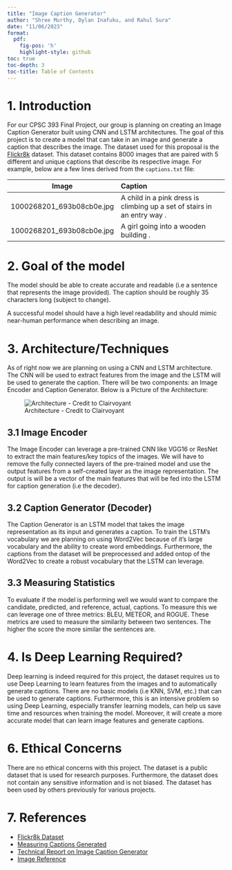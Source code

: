 ```yaml
---
title: "Image Caption Generator"
author: "Shree Murthy, Dylan Inafuku, and Rahul Sura"
date: "11/06/2023"
format:
  pdf:
    fig-pos: 'h'
    highlight-style: github   
toc: true
toc-depth: 3
toc-title: Table of Contents
---
```

\pagebreak

# 1. Introduction

For our CPSC 393 Final Project, our group is planning on creating an Image Caption Generator built using CNN and LSTM architectures. The goal of this project is to create a model that can take in an image and generate a caption that describes the image. The dataset used for this proposal is the [Flickr8k](https://www.kaggle.com/datasets/adityajn105/flickr8k) dataset. This dataset contains 8000 images that are paired with 5 different and unique captions that describe its respective image. For example, below are a few lines derived from the `captions.txt` file: 

| Image   |      Caption      |
|----------|:-------------|
| 1000268201_693b08cb0e.jpg |  A child in a pink dress is climbing up a set of stairs in an entry way . |
| 1000268201_693b08cb0e.jpg | A girl going into a wooden building .|


# 2. Goal of the model

The model should be able to create accurate and readable (i.e a sentence that represents the image provided). The caption should be roughly 35 characters long (subject to change). 

A successful model should have a high level readability and should mimic near-human performance when describing an image. 


# 3. Architecture/Techniques

As of right now we are planning on using a CNN and LSTM architecture. The CNN will be used to extract features from the image and the LSTM will be used to generate the caption. There will be two components: an Image Encoder and Caption Generator. Below is a Picture of the Architecture:

![Architecture - Credit to Clairvoyant](https://cdn.discordapp.com/attachments/1031350086191566899/1170472339058720929/CNN-LSN.png?ex=65592a4f&is=6546b54f&hm=5f0be43ca79436cd2c36628e435f4edc697cfab600c9b672b19101f54067ba1e& width="500" height="500")

\pagebreak
## 3.1 Image Encoder 

The Image Encoder can leverage a pre-trained CNN like VGG16 or ResNet to extract the main features/key topics of the images. We will have to remove the fully connected layers of the pre-trained model and use the output features from a self-created layer as the image representation. The output is will be a vector of the main features that will be fed into the LSTM for caption generation (i.e the decoder).

## 3.2 Caption Generator (Decoder)

The Caption Generator is an LSTM model that takes the image representation as its input and generates a caption. To train the LSTM's vocabulary we are planning on using Word2Vec because of it's large vocabulary and the ability to create word embeddings. Furthermore, the captions from the dataset will be preprocessed and added ontop of the Word2Vec to create a robust vocabulary that the LSTM can leverage.

## 3.3 Measuring Statistics

To evaluate if the model is performing well we would want to compare the candidate, predicted, and reference, actual, captions. To measure this we can leverage one of three metrics: BLEU, METEOR, and ROGUE. These metrics are used to measure the similarity between two sentences. The higher the score the more similar the sentences are.

# 4. Is Deep Learning Required?

Deep learning is indeed required for this project, the dataset requires us to use Deep Learning to learn features from the images and to automatically generate captions. There are no basic models (i.e KNN, SVM, etc.) that can be used to generate captions. Furthermore, this is an intensive problem so using Deep Learning, especially transfer learning models, can help us save time and resources when training the model. Moreover, it will create a more accurate model that can learn image features and generate captions.

# 6. Ethical Concerns

There are no ethical concerns with this project. The dataset is a public dataset that is used for research purposes. Furthermore, the dataset does not contain any sensitive information and is not biased. The dataset has been used by others previously for various projects. 

# 7. References

- [Flickr8k Dataset](https://www.kaggle.com/datasets/adityajn105/flickr8k)
- [Measuring Captions Generated](https://blog.paperspace.com/automated-metrics-for-evaluating-generated-text/)
- [Technical Report on Image Caption Generator](https://www.math.ucla.edu/~minchen/doc/ImgCapGen.pdf)
- [Image Reference](https://www.clairvoyant.ai/blog/image-caption-generator)
